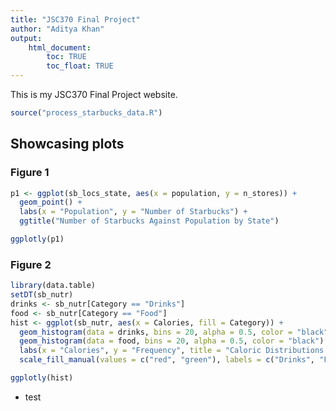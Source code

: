 ---
title: "JSC370 Final Project"
author: "Aditya Khan"
output: 
    html_document:
        toc: TRUE
        toc_float: TRUE
---

This is my JSC370 Final Project website.

```{r message = FALSE, warning=FALSE}

source("process_starbucks_data.R")

```

## Showcasing plots {.tabset}

### Figure 1

```{r echo=FALSE}
p1 <- ggplot(sb_locs_state, aes(x = population, y = n_stores)) +
  geom_point() +
  labs(x = "Population", y = "Number of Starbucks") +
  ggtitle("Number of Starbucks Against Population by State")

ggplotly(p1)
```

### Figure 2

```{r warning=FALSE, message=FALSE, echo=FALSE}
library(data.table)
setDT(sb_nutr)
drinks <- sb_nutr[Category == "Drinks"]
food <- sb_nutr[Category == "Food"]
hist <- ggplot(sb_nutr, aes(x = Calories, fill = Category)) +
  geom_histogram(data = drinks, bins = 20, alpha = 0.5, color = "black") +
  geom_histogram(data = food, bins = 20, alpha = 0.5, color = "black") +
  labs(x = "Calories", y = "Frequency", title = "Caloric Distributions of Food and Drinks") +
  scale_fill_manual(values = c("red", "green"), labels = c("Drinks", "Food"))

ggplotly(hist)
```

{-}

test